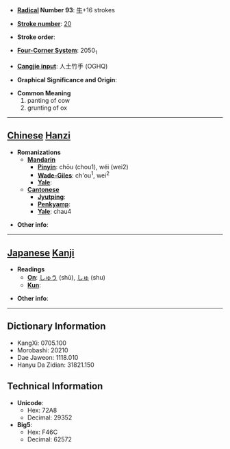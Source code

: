 * '''[[Wiktionary:Chinese radical index| Radical]] Number 93''': [[Wiktionary:Chinese radical index 牛|牛]]+16 strokes

* '''[[Wiktionary:Chinese total strokes index|Stroke number]]''': [[Wiktionary:Chinese total strokes index 20|20]]

* '''Stroke order''': 

* '''[[Wiktionary:Chinese four corner index|Four-Corner System]]''': 2050<sub>1</sub>

* '''[[Wiktionary:Chinese Cangjie index|Cangjie input]]''': 人土竹手 (OGHQ)

* '''Graphical Significance and Origin''': 

* '''Common Meaning'''
*#panting of cow
*# grunting of ox


----

== [[Chinese]] [[Hanzi]] ==

* '''Romanizations'''
** '''[[Mandarin]]'''
*** '''[[Pinyin]]''': chōu (chou1), wéi (wei2)
*** '''[[Wade-Giles]]''': ch'ou<sup>1</sup>, wei<sup>2</sup>
*** '''[[Yale]]''': 
** '''[[Cantonese]]'''
*** '''[[Jyutping]]''':
*** '''[[Penkyamp]]''': 
*** '''[[Yale]]''': chau4

* '''Other info''': 

----

== [[Japanese]] [[Kanji]] ==

* '''Readings'''
** '''[[On]]''': [[しゅう]] (shū), [[しゅ]] (shu)
** '''[[Kun]]''': 

* '''Other info''':  

----

== Dictionary Information ==

* KangXi: 0705.100
* Morobashi: 20210
* Dae Jaweon: 1118.010
* Hanyu Da Zidian: 31821.150

== Technical Information ==

* '''Unicode''':
** Hex: 72A8
** Decimal: 29352
* '''Big5''':
** Hex: F46C
** Decimal: 62572